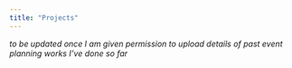 ```yaml
---
title: "Projects"
---
```


*to be updated once I am given permission to upload details of past event planning works I've done so far*